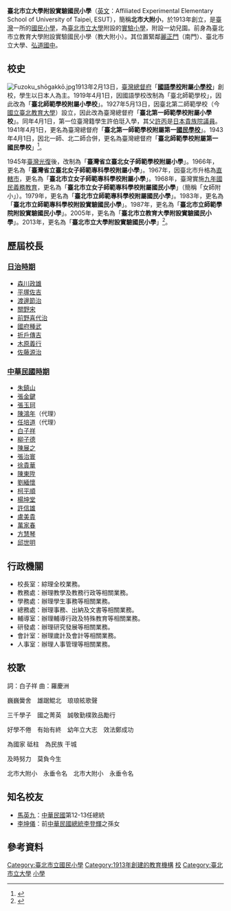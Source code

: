 {{coord|25.036198|N|121.515664|E|scale:1000|display=title}}
{{Infobox School
|name           = 臺北市立大學附設實驗國民小學
|other_name     = Affiliated Experimental Elementary School of University of Taipei
|image          = 臺北市立大學附設實驗國民小學校門.jpg
|motto          = 
| logo          =File:UTES LOGO.svg
| logo_caption  =校徽
|established    = 1913年2月13日
|type           = 市立國民小學
|affiliation    = 公立
|district       = [[臺北市|臺北市]][[中正區_(臺北市)|中正區]]
|grades         = 國小一年級至六年級,附設幼兒園
|president      = 
|principal      = 邱世明
|students       = 約1,600名學生
|free_label     = 教師會理事長 
|free_text      = 黃傳盛
|free_label2    = 學生家長會長
|free_text2     = 陳憲政
|magazine       = 
|location       = {{flagicon|TWN}}[[臺北市|臺北市]][[中正區_(臺北市)|中正區]]公園路29號
|tel            = +886-2-2311-0395
|fax            = +886-2-2311-7957
|information    = 
|website        = [http://esut.tp.edu.tw/ esut.tp.edu.tw]
}}
'''臺北市立大學附設實驗國民小學'''（[[英文|英文]]：Affiliated Experimental Elementary School of University of Taipei, ESUT），簡稱'''北市大附小'''，於1913年創立，是[[臺灣|臺灣]]一所的[[國民小學|國民小學]]，為[[臺北市立大學|臺北市立大學]]附設的[[實驗教育|實驗小學]]，附設一幼兒園。前身為臺北市立教育大學附設實驗國民小學（教大附小）。其位置緊鄰[[臺北府城南門|麗正門]]（南門）、臺北市立大學、[[臺北市立弘道國民中學|弘道國中]]。

== 校史 ==
[[File:Fuzoku_shōgakkō.jpg|thumb]]1913年2月13日，[[臺灣總督府|臺灣總督府]]「'''[[國語學校|國語學校]]附屬[[小學校_(台灣)|小學校]]'''」創校，學生以日本人為主。1919年4月1日，因國語學校改制為「臺北師範學校」，因此改為「'''臺北師範學校附屬小學校'''」。1927年5月13日，因臺北第二師範學校（今[[國立臺北教育大學|國立臺北教育大學]]）設立，因此改為臺灣總督府「'''臺北第一師範學校附屬小學校'''」。同年4月1日，第一位臺灣籍學生許伯珽入學，其父[[許丙|許丙]]是[[日本貴族院|日本貴族院]][[議員|議員]]。1941年4月1日，更名為臺灣總督府「'''臺北第一師範學校附屬第一[[國民學校|國民學校]]'''」。1943年4月1日，因北一師、北二師合併，更名為臺灣總督府「'''臺北師範學校附屬第一國民學校'''」<ref>{{Cite book|title=臺北師範學校附屬第一國民學校要覽|publisher=臺北師範學校附屬第一國民學校|year=1943-08-20}}</ref>。

1945年[[臺灣光復|臺灣光復]]後，改制為「'''臺灣省立臺北女子師範學校附屬小學'''」。1966年，更名為「'''臺灣省立臺北女子師範專科學校附屬小學'''」。1967年，因臺北市升格為[[直轄市|直轄市]]，更名為「'''臺北市立女子師範專科學校附屬小學'''」。1968年，臺灣實施[[台灣九年國民義務教育|九年國民義務教育]]，更名為「'''臺北市立女子師範專科學校附屬國民小學'''」（簡稱「女師附小」）。1979年，更名為「'''臺北市立師範專科學校附屬國民小學'''」。1983年，更名為「'''臺北市立師範專科學校附設實驗國民小學'''」。1987年，更名為「'''臺北市立師範學院附設實驗國民小學'''」。2005年，更名為「'''臺北市立教育大學附設實驗國民小學'''」。2013年，更名為「'''臺北市立大學附設實驗國民小學'''」<ref>{{Cite web|title=創校及校名演變歷史|url=https://www.esut.tp.edu.tw/modules/tadnews/page.php?ncsn=12&nsn=14|publisher=臺北市立大學附設實驗國民小學}}</ref>。

== 歷屆校長 ==
===[[台灣日治時期|日治時期]]===
*[[森川政雄|森川政雄]]
*[[平塚佐吉|平塚佐吉]]
*[[渡邊節治|渡邊節治]]
*[[關野宋|關野宋]]
*[[前野喜代治|前野喜代治]]
*[[國府種武|國府種武]]
*[[折戶傳吉|折戶傳吉]]
*[[木原義行|木原義行]]
*[[佐藤源治|佐藤源治]]

===[[臺灣戰後時期|中華民國時期]]===
*[[朱鎮山|朱鎮山]]
*[[張金鍵|張金鍵]]
*[[張玉珂|張玉珂]]
*[[陳鴻年|陳鴻年]]（代理）
*[[任培道|任培道]]（代理）
*[[白子祥|白子祥]]
*[[柳子德|柳子德]]
*[[陳展之|陳展之]]
*[[張治寰|張治寰]]
*[[徐貴華|徐貴華]]
*[[陳東陞|陳東陞]]
*[[劉緬懷|劉緬懷]]
*[[柯平順|柯平順]]
*[[楊坤堂|楊坤堂]]
*[[許信雄|許信雄]]
*[[盧美貴|盧美貴]]
*[[萬家春|萬家春]]
*[[方慧琴|方慧琴]]
*[[邱世明|邱世明]]

== 行政機關 ==

* 校長室：綜理全校業務。
* 教務處：辦理教學及教務行政等相關業務。
* 學務處：辦理學生事務等相關業務。
* 總務處：辦理事務、出納及文書等相關業務。
* 輔導室：辦理輔導行政及特殊教育等相關業務。
* 研發處：辦理研究發展等相關業務。
* 會計室：辦理歲計及會計等相關業務。
* 人事室：辦理人事管理等相關業務。

== 校歌 ==
詞：白子祥  曲：羅慶洲 

巍巍黌舍　雄踞鯤北　琅琅絃歌聲

三千學子　國之菁英　誠敬勤樸敦品勵行

好學不倦　有始有終　幼年立大志　效法鄭成功

為國家 砥柱　為民族 干城

及時努力　莫負今生

北市大附小　永垂令名　北市大附小　永垂令名

== 知名校友 ==
* [[馬英九|馬英九]]：[[中華民國|中華民國]]第12-13任總統
* [[李坤儀|李坤儀]]：前[[中華民國總統|中華民國總統]][[李登輝|李登輝]]之孫女

== 參考資料 ==
<references />{{commonscat|Affiliated Experimental Elementary School of University of Taipei}}{{台北市小學列表}}

[[Category:臺北市立國民小學|Category:臺北市立國民小學]]
[[Category:1913年創建的教育機構|Category:1913年創建的教育機構]]
[[Category:中正區學校_(臺北市)|校]]
[[Category:臺北市立大學|Category:臺北市立大學]]
[[Category:中華民國大專院校的附設學校|小學]]